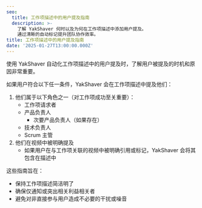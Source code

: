 ```yaml
---
seo:
  title: 工作项描述中的用户提及指南
  description: >-
    了解 YakShaver 何时以及为何在工作项描述中添加用户提及。
    通过清晰的自动标记提升团队协作效率。
title: 工作项描述中的用户提及指南
date: '2025-01-27T13:00:00.000Z'
---
```


使用 YakShaver 自动化工作项描述中的用户提及时，了解用户被提及的时机和原因非常重要。

如果用户符合以下任一条件，YakShaver 会在工作项描述中提及他们：

1. 他们属于以下角色之一（对工作项成功至关重要）：
   * 工作项请求者
   * 产品负责人
     * 次要产品负责人（如果存在）
   * 技术负责人
   * Scrum 主管
2. 他们在视频中被明确提及
   * 如果用户在与工作项关联的视频中被明确引用或标记，YakShaver 会将其包含在描述中

这些指南旨在：

* 保持工作项描述简洁明了
* 确保仅通知或突出相关利益相关者
* 避免对非直接参与用户造成不必要的干扰或噪音